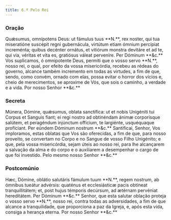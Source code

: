 ```yaml
---
title: 6.ª Pelo Rei
---
```


### Oração

<div class="grid grid-cols-2 gap-5">
  <span class="text-justify">
    Quǽsumus, omnípotens Deus: ut fámulus tuus **N.**, rex noster, qui tua
    miseratióne suscépit regni gubernácula, virtútum etiam ómnium percípiat
    increménta; quibus decénter ornátus, et vitiórum monstra devitáre et ad te,
    qui via, véritas et vita es, gratiósus váleat perveníre. Per Dóminum **&c.**
  </span>
  <span class="text-justify">
    Vos suplicamos, ó omnipotente Deus, permiti que o vosso servo **N.**, nosso
    rei, o qual, por efeito da vossa misericórdia, recebeu as rédeas do governo,
    alcance também incremento em todas as virtudes, a fim de que, sendo, como
    convém, ornado com elas, possa evitar o horror dos vícios e, cheio de
    merecimentos, se aproxime de Vós, que sois o caminho, a verdade e a vida.
    Por nosso Senhor **&c.**
  </span>
</div>

### Secreta

<div class="grid grid-cols-2 gap-5">
  <span class="text-justify">
    Múnera, Dómine, quǽsumus, oblata sanctífica: ut et nobis Unigéniti tui
    Corpus et Sanguis fiant; ei regi nostro ad obtinéndam ánimæ corporísque
    salútem, et peragéndum injúnctum offícium, te largiénte, usquéquaque
    profíciant. Per eúndem Dóminum nostrum **&c.**
  </span>
  <span class="text-justify">
    Santificai, Senhor, Vos imploramos, estas oblatas que Vos são oferecidas, a
    fim de que, para nosso proveito, se convertam no Corpo e no Sangue de vosso
    Filho Unigénito; e que, pela vossa misericórdia, sejam úteis ao nosso rei,
    para lhe alcançarem a salvação da alma e do corpo e o auxiliarem a
    desempenhar o cargo de que foi investido. Pelo mesmo nosso Senhor **&c.**
  </span>
</div>

### Postcomúnio

<div class="grid grid-cols-2 gap-5">
  <span class="text-justify">
    Hæc, Dómine, oblátio salutáris fámulum tuum **N.**, regem nostrum, ab
    ómnibus tueátur advérsis: quaténus et ecclesiásticæ pacis obtíneat
    tranquillitátem; et, post hujus témporis decúrsum, ad ætérnam pervéniat
    hereditátem. Per Dóminum **&c.**
  </span>
  <span class="text-justify">
    Senhor, que esta salutar oblação proteja o vosso servo **N.**, nosso rei,
    contra todas as adversidades, a fim de que alcance a tranquilidade, que
    proporciona a paz da Igreja, e, após esta vida, consiga a herança eterna.
    Por nosso Senhor **&c.**
  </span>
</div>
